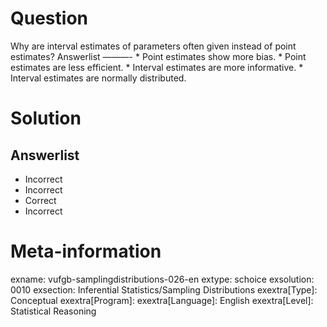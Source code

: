 Question
========

Why are interval estimates of parameters often given instead of point estimates? 
Answerlist
----------
* Point estimates show more bias.
* Point estimates are less efficient.
* Interval estimates are more informative.
* Interval estimates are normally distributed.

Solution
========

Answerlist
----------
* Incorrect
* Incorrect
* Correct
* Incorrect

Meta-information
================
exname: vufgb-samplingdistributions-026-en
extype: schoice
exsolution: 0010
exsection: Inferential Statistics/Sampling Distributions
exextra[Type]: Conceptual
exextra[Program]: 
exextra[Language]: English
exextra[Level]: Statistical Reasoning
